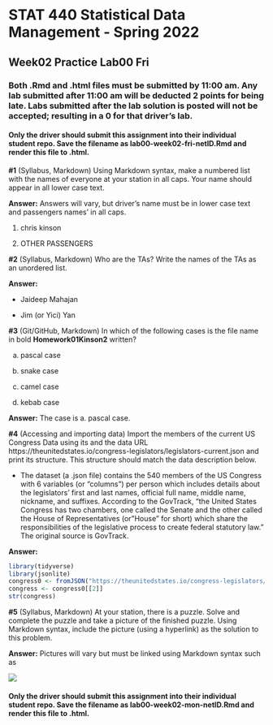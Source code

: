 # STAT 440 Statistical Data Management - Spring 2022
## Week02 Practice Lab00 Fri
### Both .Rmd and .html files must be submitted by 11:00 am. Any lab submitted after 11:00 am will be deducted 2 points for being late. Labs submitted after the lab solution is posted will not be accepted; resulting in a 0 for that driver's lab.
#### Only the driver should submit this assignment into their individual student repo. Save the filename as lab00-week02-fri-netID.Rmd and render this file to .html. 

**#1** (Syllabus, Markdown) Using Markdown syntax, make a numbered list with the names of everyone at your station in all caps. Your name should appear in all lower case text.

**Answer:** Answers will vary, but driver's name must be in lower case text and passengers names' in all caps.

1. chris kinson

2. OTHER PASSENGERS

**#2** (Syllabus, Markdown) Who are the TAs? Write the names of the TAs as an unordered list.

**Answer:**

- Jaideep Mahajan

- Jim (or Yici) Yan

**#3** (Git/GitHub, Markdown) In which of the following cases is the file name in bold **Homework01Kinson2** written? 

a. pascal case

b. snake case

c. camel case

d. kebab case

**Answer:** The case is a. pascal case.

**#4** (Accessing and importing data) Import the members of the current US Congress Data using its and the data URL https://theunitedstates.io/congress-legislators/legislators-current.json and print its structure. This structure should match the data description below.  

- The dataset (a .json file) contains the 540 members of the US Congress with 6 variables (or "columns") per person which includes details about the legislators' first and last names, official full name, middle name, nickname, and suffixes. According to the GovTrack, "the United States Congress has two chambers, one called the Senate and the other called the House of Representatives (or "House" for short) which share the responsibilities of the legislative process to create federal statutory law." The original source is GovTrack.

**Answer:**

```{r}
library(tidyverse)
library(jsonlite)
congress0 <- fromJSON("https://theunitedstates.io/congress-legislators/legislators-current.json") 
congress <- congress0[[2]]
str(congress)
```

**#5** (Syllabus, Markdown) At your station, there is a puzzle. Solve and complete the puzzle and take a picture of the finished puzzle. Using Markdown syntax, include the picture (using a hyperlink) as the solution to this problem.

**Answer:** Pictures will vary but must be linked using Markdown syntax such as 

![](https://raw.github-dev.cs.illinois.edu/stat440-sp22/kinson2/main/img5392130340026480458.jpg?token=AAABJG6M3CNGTCY4MDVWA2TB7FNR2)

#### Only the driver should submit this assignment into their individual student repo. Save the filename as lab00-week02-mon-netID.Rmd and render this file to .html. 